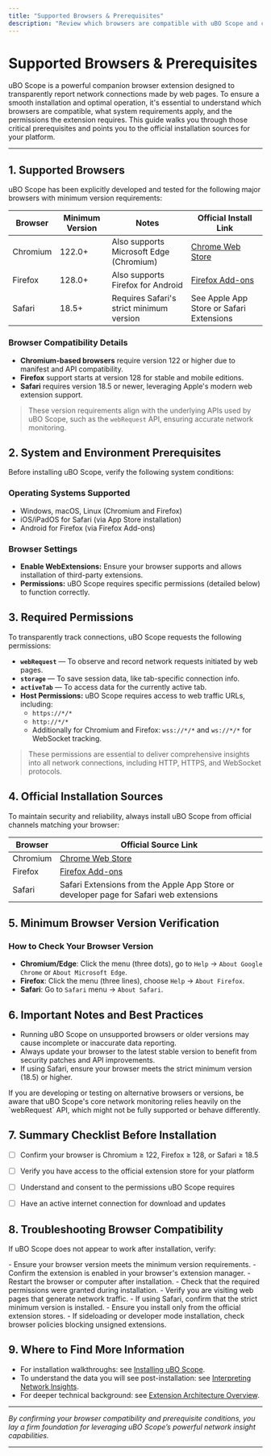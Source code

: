 ```yaml
---
title: "Supported Browsers & Prerequisites"
description: "Review which browsers are compatible with uBO Scope and confirm that your system meets the minimal requirements. Learn about any permissions needed and where to find the official extension listing for your platform."
---
```


# Supported Browsers & Prerequisites

uBO Scope is a powerful companion browser extension designed to transparently report network connections made by web pages. To ensure a smooth installation and optimal operation, it's essential to understand which browsers are compatible, what system requirements apply, and the permissions the extension requires. This guide walks you through those critical prerequisites and points you to the official installation sources for your platform.

---

## 1. Supported Browsers

uBO Scope has been explicitly developed and tested for the following major browsers with minimum version requirements:

| Browser    | Minimum Version | Notes                                    | Official Install Link                                        |
|------------|-----------------|------------------------------------------|-------------------------------------------------------------|
| Chromium   | 122.0+          | Also supports Microsoft Edge (Chromium) | [Chrome Web Store](https://chromewebstore.google.com/detail/ubo-scope/bbdpgcaljkaaigfcomhidmneffjjjfgp) |
| Firefox    | 128.0+          | Also supports Firefox for Android        | [Firefox Add-ons](https://addons.mozilla.org/firefox/addon/ubo-scope/)                  |
| Safari     | 18.5+           | Requires Safari's strict minimum version | See Apple App Store or Safari Extensions                      |


### Browser Compatibility Details

- **Chromium-based browsers** require version 122 or higher due to manifest and API compatibility.
- **Firefox** support starts at version 128 for stable and mobile editions.
- **Safari** requires version 18.5 or newer, leveraging Apple's modern web extension support.

> These version requirements align with the underlying APIs used by uBO Scope, such as the `webRequest` API, ensuring accurate network monitoring.


## 2. System and Environment Prerequisites

Before installing uBO Scope, verify the following system conditions:

### Operating Systems Supported
- Windows, macOS, Linux (Chromium and Firefox)
- iOS/iPadOS for Safari (via App Store installation)
- Android for Firefox (via Firefox Add-ons)

### Browser Settings
- **Enable WebExtensions:** Ensure your browser supports and allows installation of third-party extensions.
- **Permissions:** uBO Scope requires specific permissions (detailed below) to function correctly.


## 3. Required Permissions

To transparently track connections, uBO Scope requests the following permissions:

- **`webRequest`** — To observe and record network requests initiated by web pages.
- **`storage`** — To save session data, like tab-specific connection info.
- **`activeTab`** — To access data for the currently active tab.
- **Host Permissions:** uBO Scope requires access to web traffic URLs, including:
  - `https://*/*`
  - `http://*/*`
  - Additionally for Chromium and Firefox: `wss://*/*` and `ws://*/*` for WebSocket tracking.


> These permissions are essential to deliver comprehensive insights into all network connections, including HTTP, HTTPS, and WebSocket protocols.


## 4. Official Installation Sources

To maintain security and reliability, always install uBO Scope from official channels matching your browser:

| Browser    | Official Source Link                                                                                                           |
|------------|-------------------------------------------------------------------------------------------------------------------------------|
| Chromium   | [Chrome Web Store](https://chromewebstore.google.com/detail/ubo-scope/bbdpgcaljkaaigfcomhidmneffjjjfgp)                        |
| Firefox    | [Firefox Add-ons](https://addons.mozilla.org/firefox/addon/ubo-scope/)                                                         |
| Safari     | Safari Extensions from the Apple App Store or developer page for Safari web extensions                                         |


## 5. Minimum Browser Version Verification

### How to Check Your Browser Version

- **Chromium/Edge**: Click the menu (three dots), go to `Help` → `About Google Chrome` or `About Microsoft Edge`.
- **Firefox**: Click the menu (three lines), choose `Help` → `About Firefox`.
- **Safari**: Go to `Safari` menu → `About Safari`.


## 6. Important Notes and Best Practices

- Running uBO Scope on unsupported browsers or older versions may cause incomplete or inaccurate data reporting.
- Always update your browser to the latest stable version to benefit from security patches and API improvements.
- If using Safari, ensure your browser meets the strict minimum version (18.5) or higher.

<Tip>
If you are developing or testing on alternative browsers or versions, be aware that uBO Scope's core network monitoring relies heavily on the `webRequest` API, which might not be fully supported or behave differently.
</Tip>


## 7. Summary Checklist Before Installation

- [ ] Confirm your browser is Chromium ≥ 122, Firefox ≥ 128, or Safari ≥ 18.5
- [ ] Verify you have access to the official extension store for your platform
- [ ] Understand and consent to the permissions uBO Scope requires
- [ ] Have an active internet connection for download and updates


## 8. Troubleshooting Browser Compatibility

If uBO Scope does not appear to work after installation, verify:

<AccordionGroup title="Troubleshooting Browser Compatibility">
<Accordion title="Extension Not Appearing in Toolbar">
- Ensure your browser version meets the minimum version requirements.
- Confirm the extension is enabled in your browser's extension manager.
- Restart the browser or computer after installation.
</Accordion>
<Accordion title="Network Data Not Shown">
- Check that the required permissions were granted during installation.
- Verify you are visiting web pages that generate network traffic.
- If using Safari, confirm that the strict minimum version is installed.
</Accordion>
<Accordion title="Installation Errors or Warnings">
- Ensure you install only from the official extension stores.
- If sideloading or developer mode installation, check browser policies blocking unsigned extensions.
</Accordion>
</AccordionGroup>


## 9. Where to Find More Information

- For installation walkthroughs: see [Installing uBO Scope](../installation-guides).
- To understand the data you will see post-installation: see [Interpreting Network Insights](../../first-run-setup/understanding-the-popup).
- For deeper technical background: see [Extension Architecture Overview](../../architecture-and-concepts/extension-architecture-overview).


---

_By confirming your browser compatibility and prerequisite conditions, you lay a firm foundation for leveraging uBO Scope’s powerful network insight capabilities._


---
